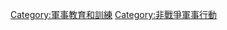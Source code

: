 {{Commons category|Military exercises}}
{{Cat main|軍事演習}}

{{DEFAULTSORT:Exercises and wargames}}
[[Category:軍事教育和訓練|Category:軍事教育和訓練]]
[[Category:非戰爭軍事行動|Category:非戰爭軍事行動]]